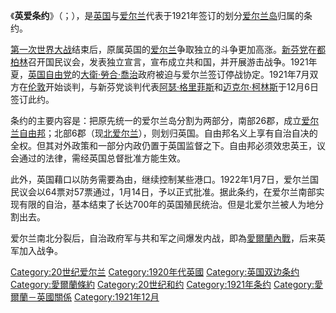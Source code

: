 {{Unreferenced|time=2014-06-18T15:47:41+00:00}}
{{noteTA
|1=zh:佐治;zh-hans:乔治;zh-hk:佐治;zh-sg:乔治;zh-tw:喬治;zh-cn:乔治
}}

{{Infobox Treaty
| name                = 英愛條約
| long_name           = 大不列顛和愛爾蘭之間的協議條約
| image               = Anglo-Irish Treaty signatures.gif
| image_width         = 180px
| caption             = 《英爱条约》簽字頁
| type                =
| date_drafted        =
| date_signed         =  1921年12月6日
| location_signed     = {{flag|England}}[[倫敦|倫敦]]
| date_sealed         =
| date_effective      =  1922年12月6日
| condition_effective = 建立[[愛爾蘭自由邦|愛爾蘭自由邦]]
| date_expiration     =
| signatories         = {{flagicon|Ireland|Republic}} [[爱尔兰共和国_(1919–1922)|愛爾蘭共和國]]<br />
{{flagicon|United Kingdom}}  [[大不列颠及爱尔兰联合王国|联合王国]]
| parties             =
| depositor           = 
| languages           = [[英語|英語]]
| website             =
| wikisource          = }}

《'''英爱条约'''》（{{lang-en|Anglo-Irish Treaty}}；{{lang-ga|An Conradh Angla-Éireannach}}），是[[大不列颠及爱尔兰联合王国|英国]]与[[爱尔兰共和国_(1919–1922)|爱尔兰]]代表于1921年签订的划分[[爱尔兰岛|爱尔兰岛]]归属的条约。

[[第一次世界大战|第一次世界大战]]结束后，原属英国的[[爱尔兰|爱尔兰]]争取独立的斗争更加高涨。[[新芬党|新芬党]]在[[都柏林|都柏林]]召开国民议会，发表独立宣言，宣布成立共和国，并开展游击战争。1921年夏，[[英国自由党|英国自由党]]的[[大衛·勞合·喬治|大衛·勞合·喬治]]政府被迫与爱尔兰签订停战协定。1921年7月双方在[[伦敦|伦敦]]开始谈判，与新芬党谈判代表[[阿瑟·格里菲斯|阿瑟·格里菲斯]]和[[迈克尔·柯林斯|迈克尔·柯林斯]]于12月6日签订此约。

条约的主要内容是：把原先统一的爱尔兰岛分割为两部分，南部26郡，成立[[爱尔兰自由邦|爱尔兰自由邦]]；北部6郡（现[[北爱尔兰|北爱尔兰]]），则划归英国。自由邦名义上享有自治自决的全权。但其对外政策和一部分内政仍置于英国监督之下。自由邦必须效忠英王，议会通过的法律，需经英国总督批准方能生效。

此外，英国藉口以防务需要為由，继续控制某些港口。1922年1月7日，爱尔兰国民议会以64票对57票通过，1月14日，予以正式批准。据此条约，在爱尔兰南部实现有限的自治，基本结束了长达700年的英国殖民统治。但是北爱尔兰被人为地分割出去。

爱尔兰南北分裂后，自治政府军与共和军之间爆发内战，即為[[愛爾蘭內戰|愛爾蘭內戰]]，后来英军加入战争。

{{DEFAULTSORT:Angla-Éireannach}}
[[Category:20世纪爱尔兰|Category:20世纪爱尔兰]]
[[Category:1920年代英國|Category:1920年代英國]]
[[Category:英国双边条约|Category:英国双边条约]]
[[Category:愛爾蘭條約|Category:愛爾蘭條約]]
[[Category:20世纪和约|Category:20世纪和约]]
[[Category:1921年条约|Category:1921年条约]]
[[Category:愛爾蘭－英國關係|Category:愛爾蘭－英國關係]]
[[Category:1921年12月|Category:1921年12月]]